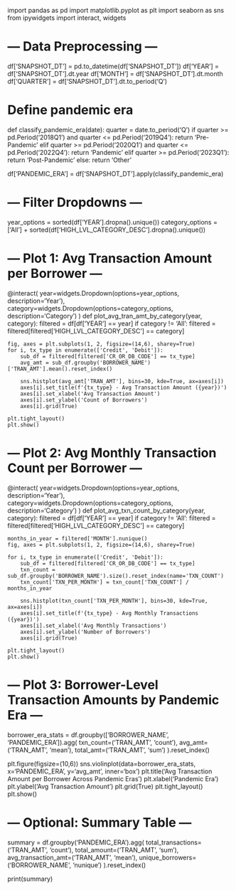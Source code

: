 import pandas as pd
import matplotlib.pyplot as plt
import seaborn as sns
from ipywidgets import interact, widgets

# --- Data Preprocessing ---
df['SNAPSHOT_DT'] = pd.to_datetime(df['SNAPSHOT_DT'])
df['YEAR'] = df['SNAPSHOT_DT'].dt.year
df['MONTH'] = df['SNAPSHOT_DT'].dt.month
df['QUARTER'] = df['SNAPSHOT_DT'].dt.to_period('Q')

# Define pandemic era
def classify_pandemic_era(date):
    quarter = date.to_period('Q')
    if quarter >= pd.Period('2018Q1') and quarter <= pd.Period('2019Q4'):
        return 'Pre-Pandemic'
    elif quarter >= pd.Period('2020Q1') and quarter <= pd.Period('2022Q4'):
        return 'Pandemic'
    elif quarter >= pd.Period('2023Q1'):
        return 'Post-Pandemic'
    else:
        return 'Other'

df['PANDEMIC_ERA'] = df['SNAPSHOT_DT'].apply(classify_pandemic_era)

# --- Filter Dropdowns ---
year_options = sorted(df['YEAR'].dropna().unique())
category_options = ['All'] + sorted(df['HIGH_LVL_CATEGORY_DESC'].dropna().unique())

# --- Plot 1: Avg Transaction Amount per Borrower ---
@interact(
    year=widgets.Dropdown(options=year_options, description='Year'),
    category=widgets.Dropdown(options=category_options, description='Category')
)
def plot_avg_tran_amt_by_category(year, category):
    filtered = df[df['YEAR'] == year]
    if category != 'All':
        filtered = filtered[filtered['HIGH_LVL_CATEGORY_DESC'] == category]

    fig, axes = plt.subplots(1, 2, figsize=(14,6), sharey=True)
    for i, tx_type in enumerate(['Credit', 'Debit']):
        sub_df = filtered[filtered['CR_OR_DB_CODE'] == tx_type]
        avg_amt = sub_df.groupby('BORROWER_NAME')['TRAN_AMT'].mean().reset_index()

        sns.histplot(avg_amt['TRAN_AMT'], bins=30, kde=True, ax=axes[i])
        axes[i].set_title(f'{tx_type} - Avg Transaction Amount ({year})')
        axes[i].set_xlabel('Avg Transaction Amount')
        axes[i].set_ylabel('Count of Borrowers')
        axes[i].grid(True)

    plt.tight_layout()
    plt.show()

# --- Plot 2: Avg Monthly Transaction Count per Borrower ---
@interact(
    year=widgets.Dropdown(options=year_options, description='Year'),
    category=widgets.Dropdown(options=category_options, description='Category')
)
def plot_avg_txn_count_by_category(year, category):
    filtered = df[df['YEAR'] == year]
    if category != 'All':
        filtered = filtered[filtered['HIGH_LVL_CATEGORY_DESC'] == category]

    months_in_year = filtered['MONTH'].nunique()
    fig, axes = plt.subplots(1, 2, figsize=(14,6), sharey=True)

    for i, tx_type in enumerate(['Credit', 'Debit']):
        sub_df = filtered[filtered['CR_OR_DB_CODE'] == tx_type]
        txn_count = sub_df.groupby('BORROWER_NAME').size().reset_index(name='TXN_COUNT')
        txn_count['TXN_PER_MONTH'] = txn_count['TXN_COUNT'] / months_in_year

        sns.histplot(txn_count['TXN_PER_MONTH'], bins=30, kde=True, ax=axes[i])
        axes[i].set_title(f'{tx_type} - Avg Monthly Transactions ({year})')
        axes[i].set_xlabel('Avg Monthly Transactions')
        axes[i].set_ylabel('Number of Borrowers')
        axes[i].grid(True)

    plt.tight_layout()
    plt.show()

# --- Plot 3: Borrower-Level Transaction Amounts by Pandemic Era ---
borrower_era_stats = df.groupby(['BORROWER_NAME', 'PANDEMIC_ERA']).agg(
    txn_count=('TRAN_AMT', 'count'),
    avg_amt=('TRAN_AMT', 'mean'),
    total_amt=('TRAN_AMT', 'sum')
).reset_index()

plt.figure(figsize=(10,6))
sns.violinplot(data=borrower_era_stats, x='PANDEMIC_ERA', y='avg_amt', inner='box')
plt.title('Avg Transaction Amount per Borrower Across Pandemic Eras')
plt.xlabel('Pandemic Era')
plt.ylabel('Avg Transaction Amount')
plt.grid(True)
plt.tight_layout()
plt.show()

# --- Optional: Summary Table ---
summary = df.groupby('PANDEMIC_ERA').agg(
    total_transactions=('TRAN_AMT', 'count'),
    total_amount=('TRAN_AMT', 'sum'),
    avg_transaction_amt=('TRAN_AMT', 'mean'),
    unique_borrowers=('BORROWER_NAME', 'nunique')
).reset_index()

print(summary)